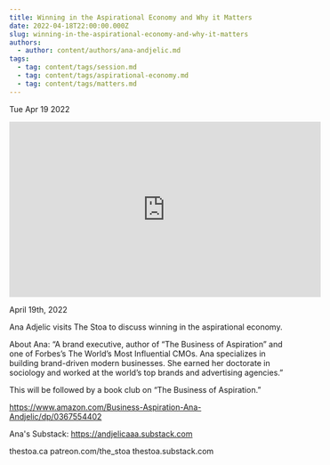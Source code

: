 ```yaml
---
title: Winning in the Aspirational Economy and Why it Matters
date: 2022-04-18T22:00:00.000Z
slug: winning-in-the-aspirational-economy-and-why-it-matters
authors:
  - author: content/authors/ana-andjelic.md
tags:
  - tag: content/tags/session.md
  - tag: content/tags/aspirational-economy.md
  - tag: content/tags/matters.md
---
```






Tue Apr 19 2022

<iframe width="560" height="315" src="https://www.youtube.com/embed/ZcnMyofR5hI" title="Winning in the Aspirational Economy and Why it Matters w/ Ana Andjelic" frameborder="0" allow="accelerometer; autoplay; clipboard-write; encrypted-media; gyroscope; picture-in-picture" allowfullscreen ></iframe>

April 19th, 2022

Ana Adjelic visits The Stoa to discuss winning in the aspirational economy.

About Ana: “A brand executive, author of “The Business of Aspiration” and one of Forbes’s The World’s Most Influential CMOs. Ana specializes in building brand-driven modern businesses. She earned her doctorate in sociology and worked at the world’s top brands and advertising agencies.”

This will be followed by a book club on “The Business of Aspiration.”

https://www.amazon.com/Business-Aspiration-Ana-Andjelic/dp/0367554402

Ana's Substack: https://andjelicaaa.substack.com

thestoa.ca
patreon.com/the_stoa
thestoa.substack.com


